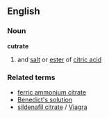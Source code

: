 ==English==
===Noun===
'''cutrate'''
#{{chemistry}} and [[salt]] or [[ester]] of [[citric acid]]
===Related terms===
*[[ferric ammonium citrate]]
*[[Benedict's solution]]
*[[sildenafil citrate]] / [[Viagra]]
